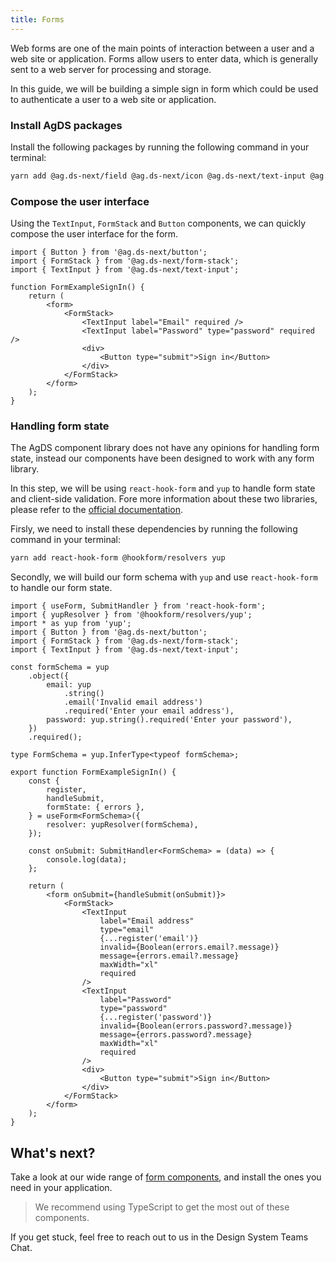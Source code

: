 ```yaml
---
title: Forms
---
```


Web forms are one of the main points of interaction between a user and a web site or application. Forms allow users to enter data, which is generally sent to a web server for processing and storage.

In this guide, we will be building a simple sign in form which could be used to authenticate a user to a web site or application.

### Install AgDS packages

Install the following packages by running the following command in your terminal:

```sh
yarn add @ag.ds-next/field @ag.ds-next/icon @ag.ds-next/text-input @ag.ds-next/button @ag.ds-next/form-stack
```

### Compose the user interface

Using the `TextInput`, `FormStack` and `Button` components, we can quickly compose the user interface for the form.

```tsx
import { Button } from '@ag.ds-next/button';
import { FormStack } from '@ag.ds-next/form-stack';
import { TextInput } from '@ag.ds-next/text-input';

function FormExampleSignIn() {
	return (
		<form>
			<FormStack>
				<TextInput label="Email" required />
				<TextInput label="Password" type="password" required />
				<div>
					<Button type="submit">Sign in</Button>
				</div>
			</FormStack>
		</form>
	);
}
```

### Handling form state

The AgDS component library does not have any opinions for handling form state, instead our components have been designed to work with any form library.

In this step, we will be using `react-hook-form` and `yup` to handle form state and client-side validation. Fore more information about these two libraries, please refer to the [official documentation](https://react-hook-form.com/get-started#SchemaValidation).

Firsly, we need to install these dependencies by running the following command in your terminal:

```sh
yarn add react-hook-form @hookform/resolvers yup
```

Secondly, we will build our form schema with `yup` and use `react-hook-form` to handle our form state.

```tsx
import { useForm, SubmitHandler } from 'react-hook-form';
import { yupResolver } from '@hookform/resolvers/yup';
import * as yup from 'yup';
import { Button } from '@ag.ds-next/button';
import { FormStack } from '@ag.ds-next/form-stack';
import { TextInput } from '@ag.ds-next/text-input';

const formSchema = yup
	.object({
		email: yup
			.string()
			.email('Invalid email address')
			.required('Enter your email address'),
		password: yup.string().required('Enter your password'),
	})
	.required();

type FormSchema = yup.InferType<typeof formSchema>;

export function FormExampleSignIn() {
	const {
		register,
		handleSubmit,
		formState: { errors },
	} = useForm<FormSchema>({
		resolver: yupResolver(formSchema),
	});

	const onSubmit: SubmitHandler<FormSchema> = (data) => {
		console.log(data);
	};

	return (
		<form onSubmit={handleSubmit(onSubmit)}>
			<FormStack>
				<TextInput
					label="Email address"
					type="email"
					{...register('email')}
					invalid={Boolean(errors.email?.message)}
					message={errors.email?.message}
					maxWidth="xl"
					required
				/>
				<TextInput
					label="Password"
					type="password"
					{...register('password')}
					invalid={Boolean(errors.password?.message)}
					message={errors.password?.message}
					maxWidth="xl"
					required
				/>
				<div>
					<Button type="submit">Sign in</Button>
				</div>
			</FormStack>
		</form>
	);
}
```

## What's next?

Take a look at our wide range of [form components](https://steelthreads.github.io/agds-next/packages/form), and install the ones you need in your application.

> We recommend using TypeScript to get the most out of these components.

If you get stuck, feel free to reach out to us in the Design System Teams Chat.
